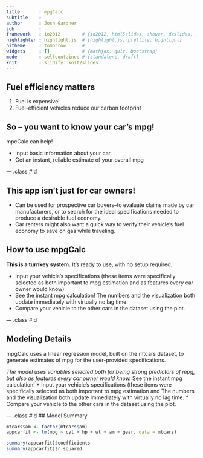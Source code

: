 ```yaml
---
title       : mpgCalc
subtitle    : 
author      : Josh Gardner
job         : 
framework   : io2012        # {io2012, html5slides, shower, dzslides, ...}
highlighter : highlight.js  # {highlight.js, prettify, highlight}
hitheme     : tomorrow      # 
widgets     : []            # {mathjax, quiz, bootstrap}
mode        : selfcontained # {standalone, draft}
knit        : slidify::knit2slides
---
```


## Fuel efficiency matters

1. Fuel is expensive!
2. Fuel-efficient vehicles reduce our carbon footprint

## So -- you want to know your car's mpg!

mpcCalc can help!

* Input basic information about your car
* Get an instant, reliable estimate of your overall mpg


--- .class #id 

## This app isn't just for car owners!

* Can be used for prospective car buyers--to evaluate claims made by car manufacturers, or to search for the ideal specifications needed to produce a desirable fuel economy.
* Car renters might also want a quick way to verify their vehicle's fuel economy to save on gas while traveling.

## How to use mpgCalc

**This is a turnkey system.** It's ready to use, with no setup required. 

* Input your vehicle's specifications (these items were specifically selected as both important to mpg estimation and as features every car owner would know)
* See the instant mpg calculation! The numbers and the visualization both update immediately with virtually no lag time.
* Compare your vehicle to the other cars in the dataset using the plot.

--- .class #id 

## Modeling Details

mpgCalc uses a linear regression model, built on the mtcars dataset, to generate estimates of mpg for the user-provided specifications.

*The model uses variables selected both for being strong predictors of mpg, but also as features every car owner would know.
* See the instant mpg calculation! 
* Input your vehicle's specifications (these items were specifically selected as both important to mpg estimation and The numbers and the visualization both update immediately with virtually no lag time.
* Compare your vehicle to the other cars in the dataset using the plot.


--- .class #id 
## Model Summary
```r
mtcars$am <- factor(mtcars$am)
appcarfit <- lm(mpg ~ cyl + hp + wt + am + gear, data = mtcars)
```

```r
summary(appcarfit)$coefficients
summary(appcarfit)$r.squared
```




